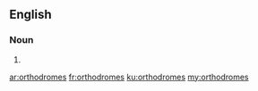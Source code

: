 ==English==

===Noun===
{{head|en|noun plural form}}

# {{plural of|orthodrome|lang=en}}

[[ar:orthodromes]]
[[fr:orthodromes]]
[[ku:orthodromes]]
[[my:orthodromes]]